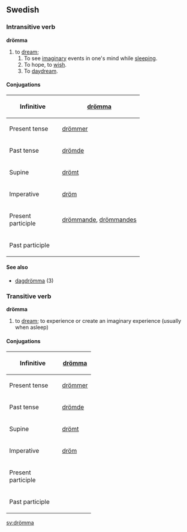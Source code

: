 ==Swedish==
===Intransitive verb===
'''drömma'''

#to [[dream]];
## To see [[imaginary]] events in one's mind while [[sleeping]].
## To hope, to [[wish]].
## To [[daydream]].

====Conjugations====
{| border=1 cellspacing=0
|- align=center
! width=125 bgcolor="#FFFFF0" | Infinitive
| [[drömma]]
|- align=center
! width=125 bgcolor="#FFFFF0" | Present tense
| [[drömmer]]
|- align=center
! width=125 bgcolor="#FFFFF0" | Past tense
| [[drömde]]
|- align=center
! width=125 bgcolor="#FFFFF0" | Supine
| [[drömt]]
|- align=center
! width=125 bgcolor="#FFFFF0" | Imperative
| [[dröm]]
|- align=center
! width=125 bgcolor="#FFFFF0" | Present participle
| colspan=2 | [[drömmande]], [[drömmandes]]
|- align=center
! width=125 bgcolor="#FFFFF0" | Past participle
| colspan=2 | [[ ]]
|}

====See also====
*[[dagdrömma]] (3)

===Transitive verb===
'''drömma'''

#to [[dream]]; to experience or create an imaginary experience (usually when asleep)

====Conjugations====
{| border=1 cellspacing=0
|- align=center
! width=125 bgcolor="#FFFFF0" | Infinitive
| [[drömma]]
|- align=center
! width=125 bgcolor="#FFFFF0" | Present tense
| [[drömmer]]
|- align=center
! width=125 bgcolor="#FFFFF0" | Past tense
| [[drömde]]
|- align=center
! width=125 bgcolor="#FFFFF0" | Supine
| [[drömt]]
|- align=center
! width=125 bgcolor="#FFFFF0" | Imperative
| [[dröm]]
|- align=center
! width=125 bgcolor="#FFFFF0" | Present participle
| colspan=2 | [[ ]]
|- align=center
! width=125 bgcolor="#FFFFF0" | Past participle
| colspan=2 | [[ ]]
|}

[[sv:drömma]]